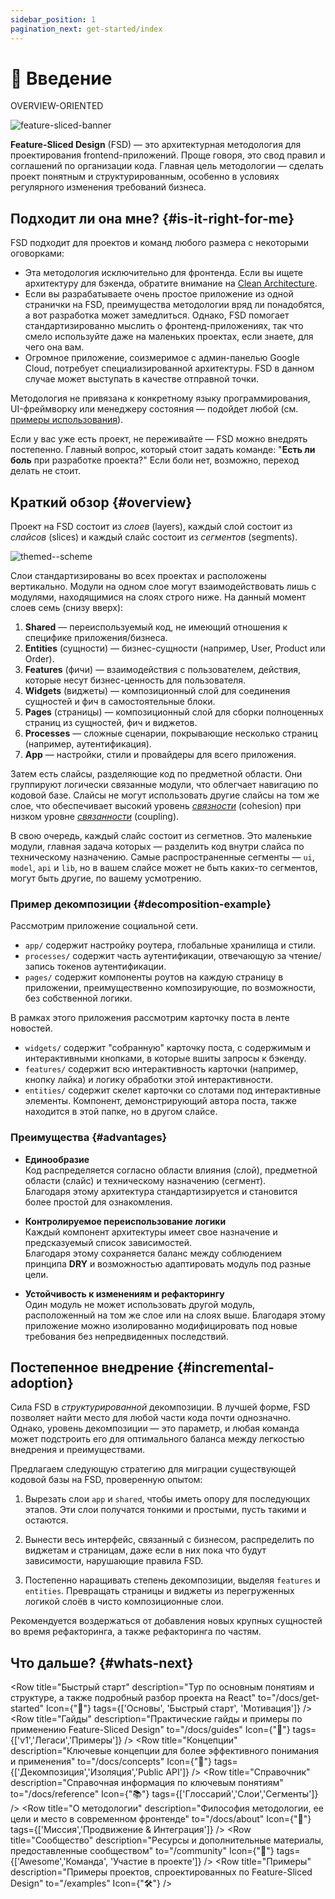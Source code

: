 ```yaml
---
sidebar_position: 1
pagination_next: get-started/index
---
```


# 🔎 Введение

<span class="badge badge--secondary margin-bottom--md">OVERVIEW-ORIENTED</span>

![feature-sliced-banner](/img/banner.jpg)

**Feature-Sliced Design** (FSD) — это архитектурная методология для проектирования frontend-приложений. Проще говоря, это свод правил и соглашений по организации кода. Главная цель методологии — сделать проект понятным и структурированным, особенно в условиях регулярного изменения требований бизнеса.

## Подходит ли она мне? {#is-it-right-for-me}

FSD подходит для проектов и команд любого размера с некоторыми оговорками:

- Эта методология исключительно для фронтенда. Если вы ищете архитектуру для бэкенда, обратите внимание на [Clean Architecture][refs-clean-architecture].
- Если вы разрабатываете очень простое приложение из одной странички на FSD, преимущества методологии вряд ли понадобятся, а вот разработка может замедлиться. Однако, FSD помогает стандартизированно мыслить о фронтенд-приложениях, так что смело используйте даже на маленьких проектах, если знаете, для чего она вам.
- Огромное приложение, соизмеримое с админ-панелью Google Cloud, потребует специализированной архитектуры. FSD в данном случае может выступать в качестве отправной точки.

Методология не привязана к конкретному языку программирования, UI-фреймворку или менеджеру состояния — подойдет любой (см. [примеры использования][refs-examples]).

Если у вас уже есть проект, не переживайте — FSD можно внедрять постепенно. Главный вопрос, который стоит задать команде: "**Eсть ли боль** при разработке проекта?" Если боли нет, возможно, переход делать не стоит. 

## Краткий обзор {#overview}

Проект на FSD состоит из _слоев_ (layers), каждый слой состоит из _слайсов_ (slices) и каждый слайс состоит из _сегментов_ (segments).

![themed--scheme](/img/visual_schema.jpg)

Слои стандартизированы во всех проектах и расположены вертикально. Модули на одном слое могут взаимодействовать лишь с модулями, находящимися на слоях строго ниже. На данный момент слоев семь (снизу вверх):

1. **Shared** — переиспользуемый код, не имеющий отношения к специфике приложения/бизнеса.
2. **Entities** (сущности) — бизнес-сущности (например, User, Product или Order).
3. **Features** (фичи) — взаимодействия с пользователем, действия, которые несут бизнес-ценность для пользователя.
4. **Widgets** (виджеты) — композиционный слой для соединения сущностей и фич в самостоятельные блоки.
5. **Pages** (страницы) — композиционный слой для сборки полноценных страниц из сущностей, фич и виджетов.
6. **Processes** — сложные сценарии, покрывающие несколько страниц (например, аутентификация).
7. **App** — настройки, стили и провайдеры для всего приложения.

Затем есть слайсы, разделяющие код по предметной области. Они группируют логически связанные модули, что облегчает навигацию по кодовой базе. Слайсы не могут использовать другие слайсы на том же слое, что обеспечивает высокий уровень [_связности_][refs-wiki-cohesion] (cohesion) при низком уровне [_связанности_][refs-wiki-coupling] (coupling).

В свою очередь, каждый слайс состоит из сегметнов. Это маленькие модули, главная задача которых — разделить код внутри слайса по техническому назначению. Самые распространенные сегменты — `ui`, `model`, `api` и `lib`, но в вашем слайсе может не быть каких-то сегментов, могут быть другие, по вашему усмотрению.

### Пример декомпозиции {#decomposition-example}

Рассмотрим приложение социальной сети.

* `app/` содержит настройку роутера, глобальные хранилища и стили.
* `processes/` содержит часть аутентификации, отвечающую за чтение/запись токенов аутентификации.
* `pages/` содержит компоненты роутов на каждую страницу в приложении, преимущественно композирующие, по возможности, без собственной логики.

В рамках этого приложения рассмотрим карточку поста в ленте новостей.

* `widgets/` содержит "собранную" карточку поста, с содержимым и интерактивными кнопками, в которые вшиты запросы к бэкенду.
* `features/` содержит всю интерактивность карточки (например, кнопку лайка) и логику обработки этой интерактивности.
* `entities/` содержит скелет карточки со слотами под интерактивные элементы. Компонент, демонстрирующий автора поста, также находится в этой папке, но в другом слайсе.

### Преимущества {#advantages}

- **Единообразие**  
  Код распределяется согласно области влияния (слой), предметной области (слайс) и техническому назначению (сегмент).  
  Благодаря этому архитектура стандартизируется и становится более простой для ознакомления.

- **Контролируемое переиспользование логики**  
  Каждый компонент архитектуры имеет свое назначение и предсказуемый список зависимостей.  
  Благодаря этому сохраняется баланс между соблюдением принципа **DRY** и возможностью адаптировать модуль под разные цели.

- **Устойчивость к изменениям и рефакторингу**  
  Один модуль не может использовать другой модуль, расположенный на том же слое или на слоях выше.
  Благодаря этому приложение можно изолированно модифицировать под новые требования без непредвиденных последствий.


## Постепенное внедрение {#incremental-adoption}

Сила FSD в _структурированной_ декомпозиции. В лучшей форме, FSD позволяет найти место для любой части кода почти однозначно. Однако, уровень декомпозиции — это параметр, и любая команда может подстроить его для оптимального баланса между легкостью внедрения и преимуществами.

Предлагаем следующую стратегию для миграции существующей кодовой базы на FSD, проверенную опытом:

1. Вырезать слои `app` и `shared`, чтобы иметь опору для последующих этапов. Эти слои получатся тонкими и простыми, пусть такими и остаются.

2. Вынести весь интерфейс, связанный с бизнесом, распределить по виджетам и страницам, даже если в них пока что будут зависимости, нарушающие правила FSD.

3. Постепенно наращивать степень декомпозиции, выделяя `features` и `entities`. Превращать страницы и виджеты из перегруженных логикой слоёв в чисто композиционные слои.

Рекомендуется воздержаться от добавления новых крупных сущностей во время рефакторинга, а также рефакторинга по частям.

## Что дальше? {#whats-next}


<Row
    title="Быстрый старт"
    description="Тур по основным понятиям и структуре, а также подробный разбор проекта на React"
    to="/docs/get-started"
    Icon={"🚀"}
    tags={['Основы', 'Быстрый старт', 'Мотивация']}
/>
<Row
    title="Гайды"
    description="Практические гайды и примеры по применению Feature-Sliced Design"
    to="/docs/guides"
    Icon={"🎯"}
    tags={['v1','Легаси','Примеры']}
/>
<Row
    title="Концепции"
    description="Ключевые концепции для более эффективного понимания и применения"
    to="/docs/concepts"
    Icon={"🧩"}
    tags={['Декомпозиция','Изоляция','Public API']}
/>
<Row
    title="Справочник"
    description="Справочная информация по ключевым понятиям"
    to="/docs/reference"
    Icon={"📚"}
    tags={['Глоссарий','Слои','Сегменты']}
/>
<Row
    title="О методологии"
    description="Философия методологии, ее цели и место в современном фронтенде"
    to="/docs/about"
    Icon={"🍰"}
    tags={['Миссия','Продвижение & Интеграция']}
/>
<Row
    title="Сообщество"
    description="Ресурсы и дополнительные материалы, предоставленные сообществом"
    to="/community"
    Icon={"💫"}
    tags={['Awesome','Команда', 'Участие в проекте']}
/>
<Row
    title="Примеры"
    description="Примеры проектов, спроектированных по Feature-Sliced Design"
    to="/examples"
    Icon={"🛠"}
/>

[refs-clean-architecture]: https://medium.com/codex/clean-architecture-for-dummies-df6561d42c94
[refs-wiki-cohesion]: https://ru.wikipedia.org/wiki/%D0%A1%D0%B2%D1%8F%D0%B7%D0%BD%D0%BE%D1%81%D1%82%D1%8C_(%D0%BF%D1%80%D0%BE%D0%B3%D1%80%D0%B0%D0%BC%D0%BC%D0%B8%D1%80%D0%BE%D0%B2%D0%B0%D0%BD%D0%B8%D0%B5)
[refs-wiki-coupling]: https://ru.wikipedia.org/wiki/%D0%97%D0%B0%D1%86%D0%B5%D0%BF%D0%BB%D0%B5%D0%BD%D0%B8%D0%B5_(%D0%BF%D1%80%D0%BE%D0%B3%D1%80%D0%B0%D0%BC%D0%BC%D0%B8%D1%80%D0%BE%D0%B2%D0%B0%D0%BD%D0%B8%D0%B5)

[refs-examples]: /examples
